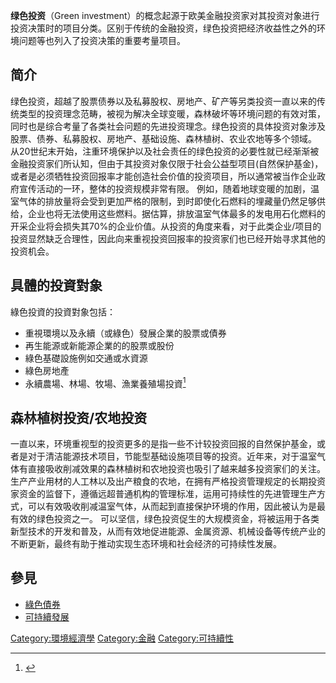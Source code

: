 {{disputed|time=2015-06-22T14:15:21+00:00}}
'''绿色投资'''（Green investment）的概念起源于欧美金融投资家对其投资对象进行投资决策时的项目分类。区别于传统的金融投资，绿色投资把经济收益性之外的环境问题等也列入了投资决策的重要考量项目。

==简介==
绿色投资，超越了股票债券以及私募股权、房地产、矿产等另类投资一直以来的传统类型的投资理念范畴，被视为解决全球变暖，森林破坏等环境问题的有效对策，同时也是综合考量了各类社会问题的先进投资理念。绿色投资的具体投资对象涉及股票、债券、私募股权、房地产、基础设施、森林植树、农业农地等多个领域。
从20世纪末开始，注重环境保护以及社会责任的绿色投资的必要性就已经渐渐被金融投资家们所认知，但由于其投资对象仅限于社会公益型项目(自然保护基金)，或者是必须牺牲投资回报率才能创造社会价值的投资项目，所以通常被当作企业政府宣传活动的一环，整体的投资规模非常有限。
{{Fact|2010年之后，绿色投资被社会保险基金以及保险公司等长期投资家作为主要投资对象所慢慢接受。特别是通过近年联合国、达沃斯会议等发表的一系列联合声明，投资家开始深刻地认识到，地球变暖所造成的日趋频繁的异常气象对人类生存环境的威胁越发巨大，与此同时作为元凶的温室气体（二氧化碳）的排放企业也将在未来无法进行可持续性的企业发展。|time=2015-06-22T14:12:23+00:00}}
例如，随着地球变暖的加剧，温室气体的排放量将会受到更加严格的限制，到时即使化石燃料的埋藏量仍然足够供给，企业也将无法使用这些燃料。据估算，排放温室气体最多的发电用石化燃料的开采企业将会损失其70%的企业价值。从投资的角度来看，对于此类企业/项目的投资显然缺乏合理性，因此向来重视投资回报率的投资家们也已经开始寻求其他的投资机会。

==具體的投資對象==
綠色投資的投資對象包括：
* 重視環境以及永續（或綠色）發展企業的股票或債券
* 再生能源或新能源企業的的股票或股份
* 綠色基礎設施例如交通或水資源
* 綠色房地產
* 永續農場、林場、牧場、漁業養殖場投資<ref>{{Cite web |url = https://www.inside.com.tw/article/21128-green-investment |title = 【硬塞科技字典】綠色投資 |publisher = INSIDE |language = zh-tw |date = 2020-10-02 |accessdate = 2021-07-05}}</ref>

==森林植树投资/农地投资==
一直以来，环境重视型的投资更多的是指一些不计较投资回报的自然保护基金，或者是对于清洁能源技术项目，节能型基础设施项目等的投资。近年来，对于温室气体有直接吸收削减效果的森林植树和农地投资也吸引了越来越多投资家们的关注。
生产产业用材的人工林以及出产粮食的农地，在拥有严格投资管理规定的长期投资家资金的监督下，遵循远超普通机构的管理标准，运用可持续性的先进管理生产方式，可以有效吸收削减温室气体，从而起到直接保护环境的作用，因此被认为是最有效的绿色投资之一。
{{Fact|在建筑材料技术方面，最近成功研发的技术已经证明了使用木材可以在短期内建造和钢筋水泥结构相同强度的30层建筑。在发电技术方面，减少化石燃料发电的同时普及木材生物质发电技术的应用，有助于平衡大气中二氧化碳的总量，从而促进能源的有效利用和循环。|time=2015-06-22T14:13:29+00:00}}可以坚信，绿色投资促生的大规模资金，将被运用于各类新型技术的开发和普及，从而有效地促进能源、金属资源、机械设备等传统产业的不断更新，最终有助于推动实现生态环境和社会经济的可持续性发展。

== 參見 ==
* [[綠色債券|綠色債券]]
* [[可持續發展|可持續發展]]

[[Category:環境經濟學|Category:環境經濟學]]
[[Category:金融|Category:金融]]
[[Category:可持續性|Category:可持續性]]